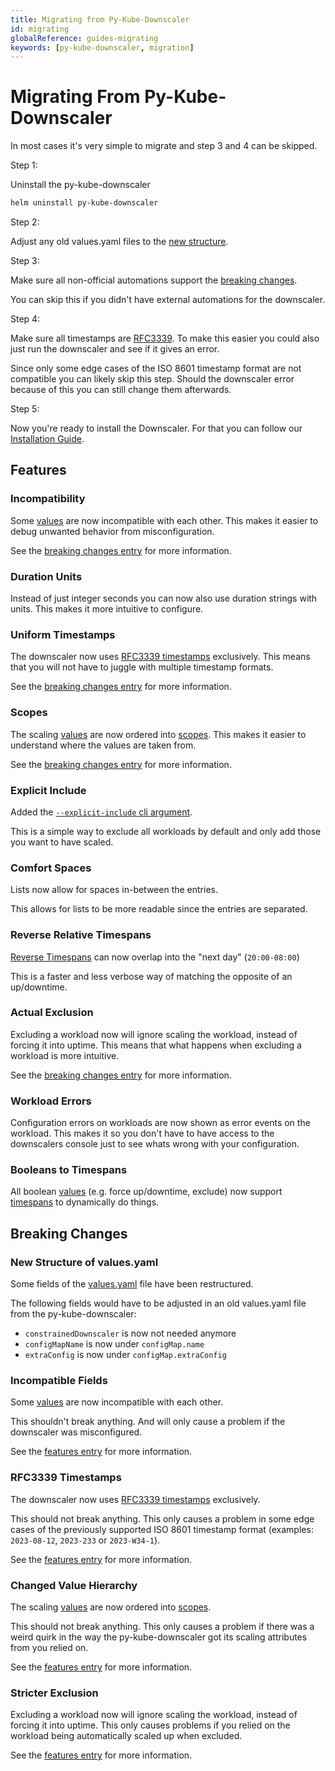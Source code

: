 ```yaml
---
title: Migrating from Py-Kube-Downscaler
id: migrating
globalReference: guides-migrating
keywords: [py-kube-downscaler, migration]
---
```


# Migrating From Py-Kube-Downscaler

In most cases it's very simple to migrate and step 3 and 4 can be skipped.

Step 1:

Uninstall the py-kube-downscaler

```bash
helm uninstall py-kube-downscaler
```

Step 2:

Adjust any old values.yaml files to the [new structure](#new-structure-of-valuesyaml).

Step 3:

Make sure all non-official automations support the [breaking changes](#breaking-changes).

You can skip this if you didn't have external automations for the downscaler.

Step 4:

Make sure all timestamps are [RFC3339](#rfc3339-timestamps).
To make this easier you could also just run the downscaler and see if it gives an error.

Since only some edge cases of the ISO 8601 timestamp format are not compatible you can likely skip this step.
Should the downscaler error because of this you can still change them afterwards.

Step 5:

Now you're ready to install the Downscaler.
For that you can follow our [Installation Guide](ref:guides-installation).

## Features

### Incompatibility

Some [values](ref:docs-values) are now incompatible with each other.
This makes it easier to debug unwanted behavior from misconfiguration.

See the [breaking changes entry](#incompatible-fields) for more information.

### Duration Units

Instead of just integer seconds you can now also use duration strings with units.
This makes it more intuitive to configure.

### Uniform Timestamps

The downscaler now uses [RFC3339 timestamps](https://datatracker.ietf.org/doc/html/rfc3339) exclusively.
This means that you will not have to juggle with multiple timestamp formats.

See the [breaking changes entry](#rfc3339-timestamps) for more information.

### Scopes

The scaling [values](ref:docs-values) are now ordered into [scopes](ref:docs-scopes).
This makes it easier to understand where the values are taken from.

See the [breaking changes entry](#changed-value-hierarchy) for more information.

### Explicit Include

Added the [`--explicit-include` cli argument](ref:docs-arguments).

This is a simple way to exclude all workloads by default and only add those you want to have scaled.

### Comfort Spaces

Lists now allow for spaces in-between the entries.

This allows for lists to be more readable since the entries are separated.

### Reverse Relative Timespans

[Reverse Timespans](ref:docs-timespans#relative-timespans) can now overlap into the "next day" (`20:00-08:00`)

This is a faster and less verbose way of matching the opposite of an up/downtime.

### Actual Exclusion

Excluding a workload now will ignore scaling the workload, instead of forcing it into uptime.
This means that what happens when excluding a workload is more intuitive.

See the [breaking changes entry](#stricter-exclusion) for more information.

### Workload Errors

Configuration errors on workloads are now shown as error events on the workload.
This makes it so you don't have to have access to the downscalers console just to see whats wrong with your configuration.

### Booleans to Timespans

All boolean [values](ref:docs-values) (e.g. force up/downtime, exclude)
now support [timespans](ref:docs-timespans) to dynamically do things.

## Breaking Changes

### New Structure of values.yaml

Some fields of the [values.yaml](repo:deployments/chart/values.yaml) file have been restructured.

The following fields would have to be adjusted in an old values.yaml file from the py-kube-downscaler:

- `constrainedDownscaler` is now not needed anymore
- `configMapName` is now under `configMap.name`
- `extraConfig` is now under `configMap.extraConfig`

### Incompatible Fields

Some [values](ref:docs-values) are now incompatible with each other.

This shouldn't break anything.
And will only cause a problem if the downscaler was misconfigured.

See the [features entry](#incompatibility) for more information.

### RFC3339 Timestamps

The downscaler now uses [RFC3339 timestamps](https://datatracker.ietf.org/doc/html/rfc3339) exclusively.

This should not break anything.
This only causes a problem in some edge cases of the previously supported ISO 8601 timestamp format (examples: `2023-08-12`, `2023-233` or `2023-W34-1`).

See the [features entry](#uniform-timestamps) for more information.

### Changed Value Hierarchy

The scaling [values](ref:docs-values) are now ordered into [scopes](ref:docs-scopes).

This should not break anything.
This only causes a problem if there was a weird quirk in the way the py-kube-downscaler got its scaling attributes from you relied on.

See the [features entry](#scopes) for more information.

### Stricter Exclusion

Excluding a workload now will ignore scaling the workload, instead of forcing it into uptime.
This only causes problems if you relied on the workload being automatically scaled up when excluded.

See the [features entry](#actual-exclusion) for more information.
